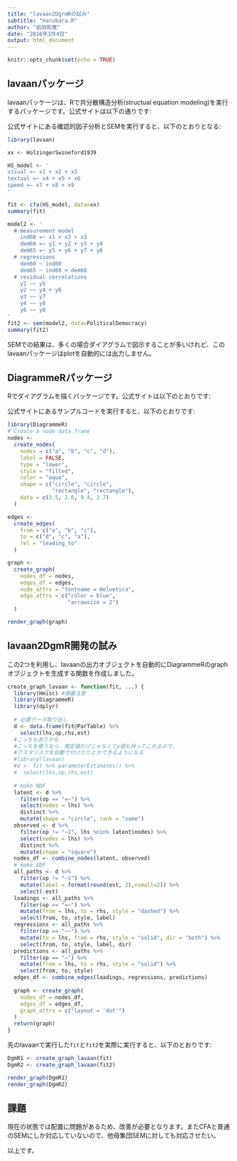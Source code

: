```yaml
---
title: "lavaan2DgrmRの試み"
subtitle: "Harukara.R"
author: "前田和寛"
date: "2016年3月4日"
output: html_document
---
```


```r
knitr::opts_chunk$set(echo = TRUE)
```

## lavaanパッケージ

lavaanパッケージは、Rで共分散構造分析(structual equation modeling)を実行するパッケージです。公式サイトは以下の通りです:

[](http://lavaan.ugent.be/)

公式サイトにある確認的因子分析とSEMを実行すると、以下のとおりとなる:

```r
library(lavaan)

xx <- HolzingerSwineford1939

HS_model <- '
visual =~ x1 + x2 + x3
textual =~ x4 + x5 + x6
speed =~ x7 + x8 + x9
'

fit <- cfa(HS_model, data=xx)
summary(fit)

model2 <- '
  # measurement model
    ind60 =~ x1 + x2 + x3
    dem60 =~ y1 + y2 + y3 + y4
    dem65 =~ y5 + y6 + y7 + y8
  # regressions
    dem60 ~ ind60
    dem65 ~ ind60 + dem60
  # residual correlations
    y1 ~~ y5
    y2 ~~ y4 + y6
    y3 ~~ y7
    y4 ~~ y8
    y6 ~~ y8
'
fit2 <- sem(model2, data=PoliticalDemocracy)
summary(fit2)
```

SEMでの結果は、多くの場合ダイアグラムで図示することが多いけれど、このlavaanパッケージはplotを自動的には出力しません。

## DiagrammeRパッケージ
Rでダイアグラムを描くパッケージです。公式サイトは以下のとおりです:

[](http://rich-iannone.github.io/DiagrammeR/index.html)

公式サイトにあるサンプルコードを実行すると、以下のとおりです:

```r
library(DiagrammeR)
# Create a node data frame
nodes <-
  create_nodes(
    nodes = c("a", "b", "c", "d"),
    label = FALSE,
    type = "lower",
    style = "filled",
    color = "aqua",
    shape = c("circle", "circle",
              "rectangle", "rectangle"),
    data = c(3.5, 2.6, 9.4, 2.7)
  )

edges <-
  create_edges(
    from = c("a", "b", "c"),
    to = c("d", "c", "a"),
    rel = "leading_to"
  )

graph <-
  create_graph(
    nodes_df = nodes,
    edges_df = edges,
    node_attrs = "fontname = Helvetica",
    edge_attrs = c("color = blue",
                   "arrowsize = 2")
  )

render_graph(graph)
```

## lavaan2DgmR開発の試み
この2つを利用し、lavaanの出力オブジェクトを自動的にDiagrammeRのgraphオブジェクトを生成する関数を作成しました。

```r
create_graph_lavaan <- function(fit, ...) {
  library(Hmisc) #順番注意
  library(DiagrammeR)
  library(dplyr)
  
  # 必要データ取り出し
  d <- data.frame(fit@ParTable) %>% 
    select(lhs,op,rhs,est)
  #こっちもありかも
  #こっちを使うなら、推定値だけじゃなくてp値も持ってこれるので、
  #アスタリスクを自動で付けたりとかできるようになる
  #library(lavaan)
  #d <- fit %>% parameterEstimates() %>% 
  #  select(lhs,op,rhs,est)
  
  # make NDF
  latent <- d %>%
    filter(op == "=~") %>%
    select(nodes = lhs) %>%
    distinct %>%
    mutate(shape = "circle", rank = "same")
  observed <- d %>% 
    filter(op != "~1", lhs %nin% latent$nodes) %>%
    select(nodes = lhs) %>%
    distinct %>%
    mutate(shape = "square")
  nodes_df <- combine_nodes(latent, observed)
  # make EDF
  all_paths <- d %>%
    filter(op != "~1") %>%
    mutate(label = format(round(est, 2),nsmall=2)) %>%
    select(-est)
  loadings <- all_paths %>%
    filter(op == "=~") %>%
    mutate(from = lhs, to = rhs, style = "dashed") %>%
    select(from, to, style, label)
  regressions <- all_paths %>%
    filter(op == "~~") %>%
    mutate(to = lhs, from = rhs, style = "solid", dir = "both") %>%
    select(from, to, style, label, dir)
  predictions <- all_paths %>% 
    filter(op == "~") %>% 
    mutate(from = lhs, to = rhs, style = "solid") %>% 
    select(from, to, style)
  edges_df <- combine_edges(loadings, regressions, predictions)
  
  graph <- create_graph(
    nodes_df = nodes_df,
    edges_df = edges_df,
    graph_attrs = c("layout = 'dot'")
  )
  return(graph)
}
```

先のlavaanで実行した`fit`と`fit2`を実際に実行すると、以下のとおりです:

```r
DgmR1 <- create_graph_lavaan(fit)
DgmR2 <- create_graph_lavaan(fit2)

render_graph(DgmR1)
render_graph(DgmR2)
```

## 課題
現在の状態では配置に問題があるため、改善が必要となります。またCFAと普通のSEMにしか対応していないので、他母集団SEMに対しても対応させたい。

以上です。

